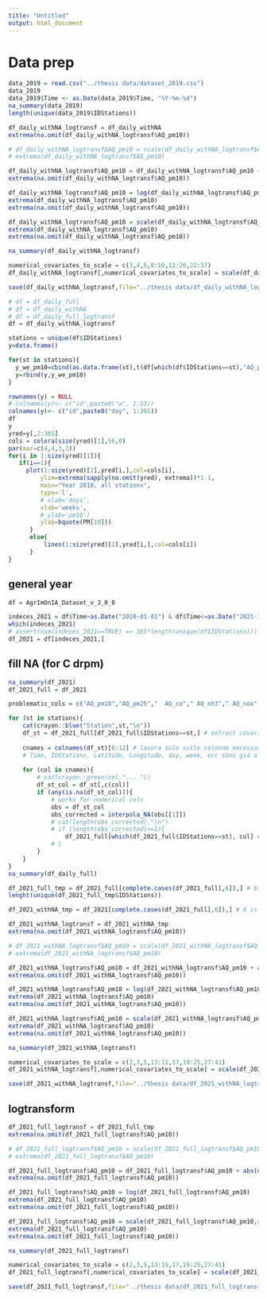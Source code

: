 ```yaml
---
title: "Untitled"
output: html_document
---
```




# Data prep
```r
data_2019 = read.csv("../thesis data/dataset_2019.csv")
data_2019
data_2019$Time <- as.Date(data_2019$Time, "%Y-%m-%d")
na_summary(data_2019)
length(unique(data_2019$IDStations))

```


```r
df_daily_withNA_logtransf = df_daily_withNA
extrema(na.omit(df_daily_withNA_logtransf$AQ_pm10))

# df_daily_withNA_logtransf$AQ_pm10 = scale(df_daily_withNA_logtransf$AQ_pm10,center=TRUE,scale=FALSE)
# extrema(df_daily_withNA_logtransf$AQ_pm10)

df_daily_withNA_logtransf$AQ_pm10 = df_daily_withNA_logtransf$AQ_pm10 + abs(min(na.omit(df_daily_withNA_logtransf$AQ_pm10))) + 1
extrema(na.omit(df_daily_withNA_logtransf$AQ_pm10))

df_daily_withNA_logtransf$AQ_pm10 = log(df_daily_withNA_logtransf$AQ_pm10)
extrema(df_daily_withNA_logtransf$AQ_pm10)
extrema(na.omit(df_daily_withNA_logtransf$AQ_pm10))

df_daily_withNA_logtransf$AQ_pm10 = scale(df_daily_withNA_logtransf$AQ_pm10,center=TRUE,scale=FALSE)
extrema(df_daily_withNA_logtransf$AQ_pm10)
extrema(na.omit(df_daily_withNA_logtransf$AQ_pm10))

na_summary(df_daily_withNA_logtransf)

numerical_covariates_to_scale = c(3,4,6,8:10,12:20,22:37)
df_daily_withNA_logtransf[,numerical_covariates_to_scale] = scale(df_daily_withNA_logtransf[,numerical_covariates_to_scale],center=TRUE,scale=TRUE)

save(df_daily_withNA_logtransf,file="../thesis data/df_daily_withNA_logtransf.Rdata")
```


```r
# df = df_daily_full
# df = df_daily_withNA
# df = df_daily_full_logtransf
df = df_daily_withNA_logtransf

stations = unique(df$IDStations)
y=data.frame()

for(st in stations){
  y_we_pm10=cbind(as.data.frame(st),t(df[which(df$IDStations==st),"AQ_pm10"]))
  y=rbind(y,y_we_pm10)
}

rownames(y) = NULL
# colnames(y)<- c("id",paste0("w", 1:53))
colnames(y)<- c("id",paste0("day", 1:365))
df
y
yred=y[,2:365]
cols = colora(size(yred)[1],56,0)
par(mar=c(4,4,3,1))
for(i in 1:size(yred)[1]){
   if(i==1){
     plot(1:size(yred)[2],yred[i,],col=cols[i],
     	 ylim=extrema(sapply(na.omit(yred), extrema))*1.1,
     	 main="Year 2018, all stations",
     	 type='l',
     	 # xlab='days',
     	 xlab='weeks',
     	 # ylab='pm10')
     	 ylab=bquote(PM[10]))
 	  } 
	  else{
		  lines(1:size(yred)[2],yred[i,],col=cols[i])
	  }
}
```

## general year
```r
df = AgrImOnIA_Dataset_v_3_0_0

indeces_2021 = df$Time>as.Date("2020-01-01") & df$Time<=as.Date("2021-12-31")
which(indeces_2021)
# assert(sum(indeces_2021==TRUE) == 365*length(unique(df$IDStations)))
df_2021 = df[indeces_2021,]
```
## fill NA (for C drpm)
```r
na_summary(df_2021)
df_2021_full = df_2021

problematic_cols = c("AQ_pm10","AQ_pm25","  AQ_co"," AQ_nh3"," AQ_nox"," AQ_no2"," AQ_so2")

for (st in stations){
	cat(crayon::blue("Station",st,"\n"))
	df_st = df_2021_full[df_2021_full$IDStations==st,] # extract covariates for station st
	
	cnames = colnames(df_st)[6:12] # lavora solo sulle colonne necessarie
	# Time, IDStations, Latitude, Longitude, day, week, ecc sono già a posto
	
	for (col in cnames){
		# cat(crayon::green(col,"... "))
		df_st_col = df_st[,c(col)]
		if (any(is.na(df_st_col))){
			# works for numerical cols
			obs = df_st_col
			obs_corrected = interpola_NA(obs[[1]])
			# cat(length(obs_corrected),"\n")
			# if (length(obs_corrected)>=1){
				df_2021_full[which(df_2021_full$IDStations==st), col] = obs_corrected
			# }
		}
	}
}
na_summary(df_daily_full)
```

```r
df_2021_full_tmp = df_2021_full[complete.cases(df_2021_full[,6]),] # 6 is pm10
lenght(unique(df_2021_full_tmp$IDStations))

df_2021_withNA_tmp = df_2021[complete.cases(df_2021_full[,6]),] # 6 is pm10
```


```r
df_2021_withNA_logtransf = df_2021_withNA_tmp
extrema(na.omit(df_2021_withNA_logtransf$AQ_pm10))

# df_2021_withNA_logtransf$AQ_pm10 = scale(df_2021_withNA_logtransf$AQ_pm10,center=TRUE,scale=FALSE)
# extrema(df_2021_withNA_logtransf$AQ_pm10)

df_2021_withNA_logtransf$AQ_pm10 = df_2021_withNA_logtransf$AQ_pm10 + abs(min(na.omit(df_2021_withNA_logtransf$AQ_pm10))) + 1
extrema(na.omit(df_2021_withNA_logtransf$AQ_pm10))

df_2021_withNA_logtransf$AQ_pm10 = log(df_2021_withNA_logtransf$AQ_pm10)
extrema(df_2021_withNA_logtransf$AQ_pm10)
extrema(na.omit(df_2021_withNA_logtransf$AQ_pm10))

df_2021_withNA_logtransf$AQ_pm10 = scale(df_2021_withNA_logtransf$AQ_pm10,center=TRUE,scale=FALSE)
extrema(df_2021_withNA_logtransf$AQ_pm10)
extrema(na.omit(df_2021_withNA_logtransf$AQ_pm10))

na_summary(df_2021_withNA_logtransf)

numerical_covariates_to_scale = c(2,3,5,13:15,17,19:25,27:41)
df_2021_withNA_logtransf[,numerical_covariates_to_scale] = scale(df_2021_withNA_logtransf[,numerical_covariates_to_scale],center=TRUE,scale=TRUE)

save(df_2021_withNA_logtransf,file="../thesis data/df_2021_withNA_logtransf.Rdata")
```



## logtransform
```r
df_2021_full_logtransf = df_2021_full_tmp
extrema(na.omit(df_2021_full_logtransf$AQ_pm10))

# df_2021_full_logtransf$AQ_pm10 = scale(df_2021_full_logtransf$AQ_pm10,center=TRUE,scale=FALSE)
# extrema(df_2021_full_logtransf$AQ_pm10)

df_2021_full_logtransf$AQ_pm10 = df_2021_full_logtransf$AQ_pm10 + abs(min(na.omit(df_2021_full_logtransf$AQ_pm10))) + 1
extrema(na.omit(df_2021_full_logtransf$AQ_pm10))

df_2021_full_logtransf$AQ_pm10 = log(df_2021_full_logtransf$AQ_pm10)
extrema(df_2021_full_logtransf$AQ_pm10)
extrema(na.omit(df_2021_full_logtransf$AQ_pm10))

df_2021_full_logtransf$AQ_pm10 = scale(df_2021_full_logtransf$AQ_pm10,center=TRUE,scale=FALSE)
extrema(df_2021_full_logtransf$AQ_pm10)
extrema(na.omit(df_2021_full_logtransf$AQ_pm10))

na_summary(df_2021_full_logtransf)

numerical_covariates_to_scale = c(2,3,5,13:15,17,19:25,27:41)
df_2021_full_logtransf[,numerical_covariates_to_scale] = scale(df_2021_full_logtransf[,numerical_covariates_to_scale],center=TRUE,scale=TRUE)

save(df_2021_full_logtransf,file="../thesis data/df_2021_full_logtransf.Rdata")
```


